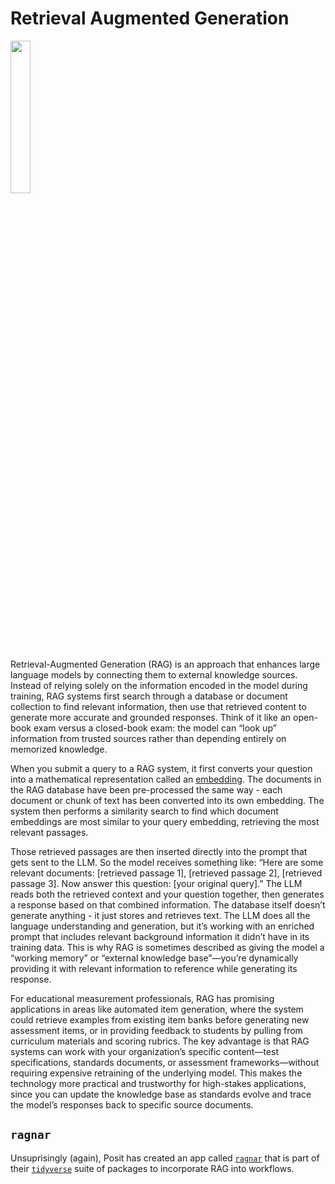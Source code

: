 # Retrieval Augmented Generation

![](images/under-construction-data.png){fig-align="center" width=25%}

Retrieval-Augmented Generation (RAG) is an approach that enhances large language models by connecting them to external knowledge sources. 
Instead of relying solely on the information encoded in the model during training, 
RAG systems first search through a database or document collection to find relevant information, then use that retrieved content to generate more accurate and grounded responses. 
Think of it like an open-book exam versus a closed-book exam: the model can "look up" information from trusted sources rather than depending entirely on memorized knowledge.

When you submit a query to a RAG system, it first converts your question into a mathematical representation called an [embedding](06-gen-ai-basics.qmd#sec-embeddings). 
The documents in the RAG database have been pre-processed the same way - each document or chunk of text has been converted into its own embedding. 
The system then performs a similarity search to find which document embeddings are most similar to your query embedding, retrieving the most relevant passages.

Those retrieved passages are then inserted directly into the prompt that gets sent to the LLM. 
So the model receives something like: "Here are some relevant documents: [retrieved passage 1], [retrieved passage 2], [retrieved passage 3]. Now answer this question: [your original query]." 
The LLM reads both the retrieved context and your question together, then generates a response based on that combined information. 
The database itself doesn't generate anything - it just stores and retrieves text. 
The LLM does all the language understanding and generation, but it's working with an enriched prompt that includes relevant background information it didn't have in its training data.
This is why RAG is sometimes described as giving the model a "working memory" or "external knowledge base"—you're dynamically providing it with relevant information to reference while generating its response.

For educational measurement professionals, RAG has promising applications in areas like automated item generation, where the system could retrieve examples from existing item banks before generating new assessment items, or in providing feedback to students by pulling from curriculum materials and scoring rubrics. 
The key advantage is that RAG systems can work with your organization's specific content—test specifications, standards documents, or assessment frameworks—without requiring expensive retraining of the underlying model. 
This makes the technology more practical and trustworthy for high-stakes applications, since you can update the knowledge base as standards evolve and trace the model's responses back to specific source documents.

## `ragnar`

Unsuprisingly (again), Posit has created an app called [`ragnar`](https://ragnar.tidyverse.org/){target="_blank"} that is part of their [`tidyverse`](https://www.tidyverse.org/){target="_blank"} suite of packages to incorporate RAG into workflows.